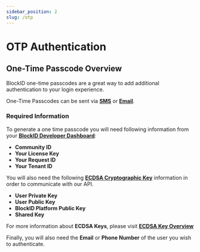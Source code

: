 ```yaml
---
sidebar_position: 2
slug: /otp
---
```




# OTP Authentication

## One-Time Passcode Overview

BlockID one-time passcodes are a great way to add additional authentication to your login experience.  


One-Time Passcodes can be sent via **[SMS](/docs/otp/send)** or **[Email](/docs/otp/send)**. 

### Required Information


To generate a one time passcode you will need following information from your **[BlockID Developer Dashboard](https://1k-dev.1kosmos.net/devportal/)**:

 - **Community ID**
 - **Your License Key**
 - **Your Request ID**
 - **Your Tenant ID**
 

You will also need the following **[ECDSA Cryptographic Key](/docs/developer-documentation/ecdsa)** information in order to communicate with our API.     

 - **User Private Key**
 - **User Public Key**
 - **BlockID Platform Public Key** 
 - **Shared Key**

For more information about **ECDSA Keys**, please visit **[ECDSA Key Overview](/docs/developer-documentation/ecdsa)**   


Finally, you will also need the **Email** or **Phone Number** of the user you wish to authenticate. 
 









